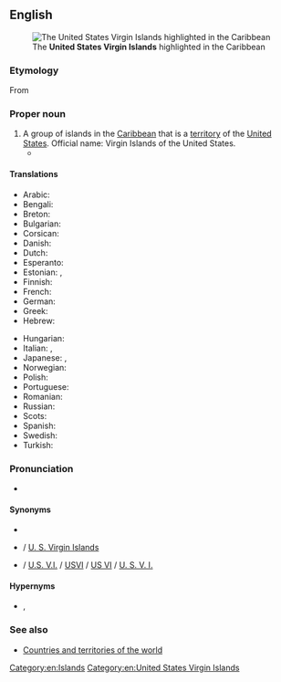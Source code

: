 {{also|U.S. Virgin Islands|U. S. Virgin Islands}}
==English==
{{wikipedia}}
{{commonscat|United States Virgin Islands}}
[[File:United States Virgin Islands - Location Map (2013) - VIR - UNOCHA.svg|alt=A map of the Americas, highlighting the United States Virgin Islands|thumb|right|The '''United States Virgin Islands''' highlighted in the Caribbean]]

===Etymology===
From {{com|en|US|Virgin Islands}} {{rfe|en|When/how was this terminology generated?}}

===Proper noun===
{{en-proper noun|head=[[US]] [[Virgin Islands]]}}

# A group of islands in the [[Caribbean]] that is a [[territory]] of the [[United States]]. Official name: Virgin Islands of the United States.
#* {{quote-book
|en
|year=2003
|last=Clinton
|first=Hillary Rodham
|authorlink=Hillary Clinton
|chapter=Third Way
|title={{w|Living History (book)|Living History}}
|url=https://archive.org/details/livinghistory0000clin_o7i8/
|ISBN=9780747255154
|OCLC=249479603
|page=437
|pageurl=https://archive.org/details/livinghistory0000clin_o7i8/page/437/
|text=I looked forward to seeing our friends and loved the long, serious conversations at Renaissance. But I needed some rest, and I was eager for the four days we had planned on St. Thomas in the '''U.S. Virgin Islands''' after New Year’s.}}

====Translations====
{{trans-top|islands}}
* Arabic: {{t|ar|الجزر العذراء الأمريكية|f-p}}
* Bengali: {{t|bn|মার্কিন ভার্জিন দ্বীপপুঞ্জ}}
* Breton: {{t|br|Inizi Gwerc'h ar Stadoù-Unanet|p}}
* Bulgarian: {{t|bg|Вирджински острови}}
* Corsican: {{t|co|Isuli Vergini statunitensi|f-p}}
* Danish: {{t|da|Amerikanske Jomfruøer|c-p}}
* Dutch: {{t+|nl|Amerikaanse Maagdeneilanden}}
* Esperanto: {{t|eo|Usonaj Virgulininsuloj}}
* Estonian: {{t|et|USA Neitsisaared|p}}, {{t|et|Ühendriikide Neitsisaared|p}}
* Finnish: {{t+|fi|Yhdysvaltain Neitsytsaaret}}
* French: {{t|fr|Iles Vierges américaines}}
* German: {{t|de|Amerikanische Jungferninseln}}
* Greek: {{t|el|Αμερικανικές Παρθένοι Νήσοι|f-p}}
* Hebrew: {{t|he|איי הבתולה האמריקניים|tr=Iyey ha-Btula ha-Americaniyim}}
{{trans-mid}}
* Hungarian: {{t+|hu|Amerikai Virgin-szigetek}}
* Italian: {{t|it|Isole Vergini americane|f-p}}, {{t|it|Isole Vergini statunitensi|f-p}}
* Japanese: {{t|ja|アメリカ領ヴァージン諸島|tr=Amerika-ryō Vājin toshō}}, {{t|ja|米領ヴァージン諸島|tr=Beiryō Vājin toshō}}
* Norwegian: {{t|no|Amerikanske Jomfruøyene|p}}
* Polish: {{t+|pl|Wyspy Dziewicze Stanów Zjednoczonych}}
* Portuguese: {{t+|pt|Ilhas Virgens Americanas|f-p}}
* Romanian: {{t|ro|Insulele Virgine Americane|f-p}}
* Russian: {{t+|ru|Америка́нские Вирги́нские острова́|m-p}}
* Scots: {{t|sco|Unitit States Virgin Islands}}
* Spanish: {{t|es|Islas Vírgenes Americanas}}
* Swedish: {{t+|sv|Amerikanska Jungfruöarna|c-p}}
* Turkish: {{t|tr|ABD Virgin Adaları}}
{{trans-bottom}}

===Pronunciation===
* {{audio|en|LL-Q1860 (eng)-PerfectSoundWhatever-US Virgin Islands.wav|Audio (CA)}}

====Synonyms====
* {{l|en|United States Virgin Islands}}
* {{l|en|U.S. Virgin Islands}} / [[U. S. Virgin Islands]]
* {{l|en|U.S.V.I.}} / [[U.S. V.I.]] / [[USVI]] / [[US VI]] / [[U. S. V. I.]] {{qualifier|abbreviations}}

====Hypernyms====
* {{l|en|Usonia}}, {{l|en|Usania}}

===See also===
* [[Appendix:Countries and territories of the world|Countries and territories of the world]]

[[Category:en:Islands]]
[[Category:en:United States Virgin Islands]]